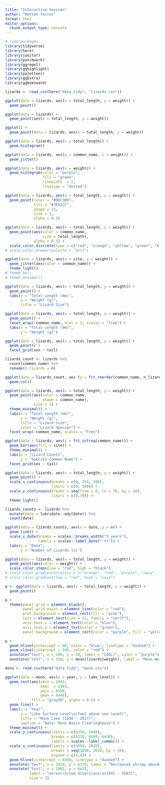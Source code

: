 ```yaml
---
title: "Interactive Session"
author: "Matteo Torres"
format: html
editor_options: 
  chunk_output_type: console
---
```


```r
# load packages
library(tidyverse)
library(here)
library(janitor)
library(patchwork)
library(ggrepel)
library(gghighlight)
library(paletteer)
library(ggExtra)
library(ggbeeswarm)
```

```r
lizards <- read_csv(here("data_tidy", "lizards.csv"))
```

```r
ggplot(data = lizards, aes(x = total_length, y = weight)) +
  geom_point()

ggplot(data = lizards) +
  geom_point(aes(x = total_length, y = weight))

ggplot() +
  geom_point(data = lizards, aes(x = total_length, y = weight))
```

```r
ggplot(data = lizards, aes(x = total_length)) + 
  geom_histogram()
```

```r
ggplot(data = lizards, aes(y = common_name, x = weight)) +
  geom_jitter()
```

```r
ggplot(data = lizards, aes(x = weight)) +
  geom_histogram(color = "purple",
                 fill = "green",
                 linewidth  = 2,
                 linetype = "dotted")
```

```r
ggplot(data = lizards, aes(x = total_length, y = weight)) +
  geom_point(color = "#DDC3D0",
             fill = "#3E92CC",
             shape = 22,
             size = 1,
             alpha = 0.5)
```

```r
ggplot(data = lizards, aes(x = total_length, y = weight)) +
  geom_point(aes(color = common_name,
                 size = total_length),
             alpha = 0.5) +
  scale_color_discrete(type = c("red", "orange", "yellow", "green", "blue", "violet", "black"))
# scale_color_brewer(palette = "Set3")
```

```r
ggplot(data = lizards, aes(x = site, y = weight)) + 
  geom_jitter(aes(color = common_name)) +
  theme_light()
# theme_bw()
# theme_minimal()
```

```r
ggplot(data = lizards, aes(x = total_length, y = weight)) +
  geom_point() +
  labs(x = "Total Length (mm)",
       y = "Weight (g)",
       title = "Lizard Size")
```

```r
ggplot(data = lizards, aes(x = total_length, y = weight)) +
  geom_point() +
  facet_wrap(~common_name, ncol = 3, scales = "free") +
  labs(x = "Total Length (mm)",
       y = "Weight (g)")
```

```r
ggplot(data = lizards, aes(x = total_length, y = weight)) + 
  geom_point() +
  facet_grid(sex ~ tail)
```

```r
lizards_count <- lizards %>%
  count(common_name) %>%
  rename(n_lizards = n)

ggplot(data = lizards_count, aes (y = fct_reorder(common_name, n_lizards), x = n_lizards)) +
  geom_col()
```

```r
ggplot(data = lizards, aes(x = total_length, y = weight)) + 
  geom_point(aes(color = common_name,
                 shape = common_name),
             size = 2) +
  theme_minimal() +
  labs(x = "Total Length (mm)",
       y = "Weight (g)",
       title = "Lizard Size",
       color = "Lizard Species") +
  facet_wrap(~common_name, scales = "free")
```

```r
ggplot(data = lizards, aes(y = fct_infreq(common_name))) +
  geom_bar(aes(fill = site)) +
  theme_minimal() +
  labs(x = "Lizard Counts",
       y = "Species Common Name") +
  facet_grid(sex ~ tail)
```

```r
ggplot(data = lizards, aes(x = total_length, y = weight)) +
  geom_point() +
  scale_x_continuous(breaks = c(0, 250, 500),
                     limits = c(0, 500)) +
  scale_y_continuous(breaks = seq(from = 0, to = 70, by = 10),
                     limits = c(0,70)) +
  theme_light()
```

```r
lizards_counts <- lizards %>%
  mutate(date = lubridate::mdy(date)) %>%
  count(date)

ggplot(data = lizards_counts, aes(x = date, y = n)) +
  geom_line() +
  scale_x_date(breaks = scales::breaks_width("3 years"),
               labels = scales::label_date("'%Y")) +
  labs(x = "Date",
       y = "Number of Lizards (n)")
```

```r
ggplot(data = lizards, aes(x = total_length, y = weight)) +
  geom_point(aes(color = weight)) +
  scale_color_steps(low = "red", high = "black")
# scale_color_gradientn(colors = c("orange", "red", "purple", "navy", "black"))
# scale_color_gradient(low = "red", high = "navy")
```

```r
p <- ggplot(data = lizards, aes(x = total_length, y = weight)) +
  geom_point()

p +
  theme(panel.grid = element_blank(),
        panel.grid.major = element_line(color = "red"),
        plot.background = element_rect(fill = "pink"),
        text = element_text(size = 12, family = "serif"), 
        axis.text.x = element_text(color = "blue"),
        axis.text.y = element_text(color = "green"),
        panel.background = element_rect(color = "purple", fill = "yellow"))
```

```r
p +
  geom_hline(yintercept = 40, color = "blue", linetype = "dashed") +
  geom_vline(xintercept = 100, color = "red") +
  annotate("text", x = 100, y = 50, label = "COOL!", color = "purple") +
  annotate("text", x = 350, y = mean(lizards$weight), label = "Mean Weight")
```

```r
mono <- read_csv(here("data_tidy", "mono.csv"))

ggplot(data = mono, aes(x = year, y = lake_level)) +
  geom_rect(aes(xmin = 1941,
                xmax  = 1983,
                ymin = 6350,
                ymax = 6440),
            fill = "gray90", alpha = 0.5) +
  geom_line() +
  labs(x = "Year",
       y = "Lake Surface Level\n(feet above sea level)",
       title = "Mono Lake (1850 - 2017)",
       caption = "Data: Mono Basin Clearinghouse") +
  theme_minimal() +
  scale_y_continuous(limits = c(6350, 6440),
                     breaks = c(6370, 6400, 6430),
                     labels = scales::label_comma()) +
  scale_x_continuous(limits = c(1850, 2020),
                     breaks = seq(1850, 2010, by = 20),
                     expand = c(0,0)) +
  geom_hline(yintercept = 6360, linetype = "dashed") +
  annotate("text", x = 1910, y = 6370, label = "Decreased shrimp abundance expected\n(6,360 feet above sea level)") +
  annotate("text", x = 1962, y = 6425,
           label = "unrestricted diversions\n(1941 - 1983)",
           size = 3)
```

